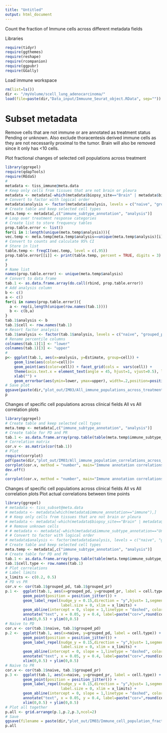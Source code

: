 ```yaml
---
title: "Untitled"
output: html_document
---
```


Count the fraction of Immune cells across different metadata fields 

Libraries 
```r
require(tidyr)
require(ggthemes)
require(reshape)
require(rcompanion)
require(ggpubr)
require(GGally)
```

Load immune workspace
```r
rm(list=ls())
dir <- "/myVolume/scell_lung_adenocarcinoma/"
load(file=paste(dir,"Data_input/Immuune_Seurat_object.RData", sep=""))
```

# Subset metadata 
Remove cells that are not immune or are annotated as treatment status Pending or unknown. Also 
exclude thoracentesis derived immune cells as they are not necessarily proximal to the tumor. Brain will also be removed 
since it only has <10 cells. 

Plot fractional changes of selected cell populations across treatment 
```r
library(ggrepel)
require(qdapTools)
require(REdaS)
# 
metadata <- tiss_immune@meta.data
# Keep only cells from tissues that are not brain or pleura 
metadata <- metadata[-which(metadata$biopsy_site=="Brain" | metadata$biopsy_site=="Pleura"),]
# Convert to factor with logical order 
metadata$analysis <- factor(metadata$analysis, levels = c("naive", "grouped_pr", "grouped_pd"))
# Create table and keep selected cell types 
meta.temp <- metadata[,c("immune_subtype_annotation", "analysis")]
# Loop over treatment response categories 
# Create list to store frequency tables 
prop.table.error <- list()
for(i in 1:length(unique(meta.temp$analysis))){
vec.temp <- meta.temp[meta.temp$analysis==unique(meta.temp$analysis)[i],"immune_subtype_annotation"]
# Convert to counts and calculate 95% CI 
# Store in list 
table.temp <- freqCI(vec.temp, level = c(.95))
prop.table.error[[i]] <- print(table.temp, percent = TRUE, digits = 3)
# 
}
# Name list 
names(prop.table.error) <- unique(meta.temp$analysis)
# Convert to data frame 
tab.1 <- as.data.frame.array(do.call(rbind, prop.table.error))
# Add analysis column 
b <- c()
a <- c()
for(i in names(prop.table.error)){
  a <- rep(i,length(unique(row.names(tab.1))))
  b <- c(b,a)
}
tab.1$analysis <- b
tab.1$cell <- row.names(tab.1)
# Resort factor analysis 
tab.1$analysis <- factor(tab.1$analysis, levels = c("naive", "grouped_pr", "grouped_pd"))
# Rename percentile columns 
colnames(tab.1)[1] <- "lower"
colnames(tab.1)[3] <- "upper"
# 
p<- ggplot(tab.1, aes(x=analysis, y=Estimate, group=cell)) +
    geom_line(aes(color=cell))+
    geom_point(aes(color=cell)) + facet_grid(cols =  vars(cell)) + 
    theme(axis.text.x = element_text(angle = 45, hjust=1, vjust=0.5), legend.position="bottom") + 
    xlab("") + 
    geom_errorbar(aes(ymin=lower, ymax=upper), width=.2,position=position_dodge(0.05))
# Save plot 
ggsave(paste(dir,"plot_out/IM03/All_immune_populations_across_treatment.pdf", sep=""),width = 11, height = 8)
p
```



Changes of specific cell populations across clinical fields 
All vs All correlation plots 
```r
library(ggrepel)
# Create table and keep selected cell types 
meta.temp <- metadata[,c("immune_subtype_annotation", "analysis")]
# Create table for PD and PR
tab.1 <- as.data.frame.array(prop.table(table(meta.temp$immune_subtype_annotation, meta.temp$analysis), margin = 2))
# Correlation matrix 
cor.v <- as.matrix(cor(tab.1))
# Plot 
require(corrplot)
pdf(paste(dir,"plot_out/IM03/All_immune_population_correlations_across_treatment.pdf", sep=""), width = 5, height = 5)
corrplot(cor.v, method = "number", main="Immune annotation correlations", type="lower", diag=F, mar=c(2,2,2,2))
dev.off()
# 
corrplot(cor.v, method = "number", main="Immune annotation correlations", type="lower", diag=F)
```

Changes of specific cell populations across clinical fields 
All vs All correlation plots 
Plot actual correlations between time points 
```r
library(ggrepel)
# metadata <- tiss_subset@meta.data
# metadata <- metadata[which(metadata$immune_annotation=="immune"),]
# # Keep only cells from tissues that are not brain or pleura 
# metadata <- metadata[-which(metadata$biopsy_site=="Brain" | metadata$biopsy_site=="Pleura"),]
# # Remove unknown cells 
# # metadata <- metadata[-which(metadata$immune_subtype_annotation=="Unknown"),]
# # Convert to factor with logical order 
# metadata$analysis <- factor(metadata$analysis, levels = c("naive", "grouped_pd", "grouped_pr"))
# Create table and keep selected cell types 
meta.temp <- metadata[,c("immune_subtype_annotation", "analysis")]
# Create table for PD and PR
tab.1 <- as.data.frame.array(prop.table(table(meta.temp$immune_subtype_annotation, meta.temp$analysis), margin = 2))
tab.1$cell.type <- row.names(tab.1)
# Plot correlations 
# Label limits 
x_limits <- c(0.2, 0.5)
# PD vs PR 
cor.v <- cor(tab.1$grouped_pd, tab.1$grouped_pr)
p.1 <-  ggplot(tab.1, aes(x=grouped_pd, y=grouped_pr, label = cell.type)) +
        geom_point(position = position_jitter()) + 
        geom_label_repel(nudge_y = 0.15,direction = "y",hjust= 1,segment.size = 0.1, 
                         label.size = 0, xlim = x_limits) + 
        geom_abline(intercept = 0, slope = 1,linetype = "dashed", color="gray80") + 
        annotate("text", x = 0.05, y = 0.4, label=paste("cor=",round(cor.v,3))) + 
        xlim(0,0.5) + ylim(0,0.5)
# Naive to PD
cor.v <- cor(tab.1$naive, tab.1$grouped_pd)
p.2 <-  ggplot(tab.1, aes(x=naive, y=grouped_pd, label = cell.type)) +
        geom_point(position = position_jitter()) + 
        geom_label_repel(nudge_y = 0.15,direction = "y",hjust= 1,segment.size = 0.1, 
                         label.size = 0, xlim = x_limits) + 
        geom_abline(intercept = 0, slope = 1,linetype = "dashed", color="gray80") + 
        annotate("text", x = 0.05, y = 0.4, label=paste("cor=",round(cor.v,3))) + 
        xlim(0,0.5) + ylim(0,0.5)
# Naive to PR 
cor.v <- cor(tab.1$naive, tab.1$grouped_pr)
p.3 <-  ggplot(tab.1, aes(x=naive, y=grouped_pr, label = cell.type)) +
        geom_point(position = position_jitter()) + 
        geom_label_repel(nudge_y = 0.15,direction = "y",hjust= 1,segment.size = 0.1,
                         label.size = 0, xlim = x_limits) + 
        geom_abline(intercept = 0, slope = 1,linetype = "dashed", color="gray80") + 
        annotate("text", x = 0.05, y = 0.4, label=paste("cor=",round(cor.v,3))) + 
        xlim(0,0.5) + ylim(0,0.5)
# Plot all together
p.all <- grid.arrange(p.1,p.2,p.3,ncol=2)
# Save 
ggsave(filename = paste(dir,"plot_out/IM03/Immune_cell_population_fractions_pairwise.pdf", sep=""), plot = p.all, width = 12, height = 12)
p.all
```

<!-- Plot fractional changes of T-cell subsets across treatment  -->
<!-- ```{r} -->
<!-- library(ggrepel) -->
<!-- require(qdapTools) -->
<!-- require(REdaS) -->
<!-- #  -->
<!-- metadata <- tiss_immune@meta.data -->
<!-- # Keep only cells from tissues that are not brain or pleura  -->
<!-- metadata <- metadata[-which(metadata$biopsy_site=="Brain" | metadata$biopsy_site=="Pleura"),] -->
<!-- # Convert to factor with logical order  -->
<!-- metadata$analysis <- factor(metadata$analysis, levels = c("naive", "grouped_pr", "grouped_pd")) -->
<!-- metadata.T <- metadata[which(metadata$immune_subtype_annotation=="T-cells"),] -->
<!-- # REmove low quality T-cells  -->
<!-- metadata.T <- metadata.T[-which(metadata.T$T_cell_subtype_annotation=="negative.LQ"),] -->
<!-- #  -->
<!-- meta.temp <- metadata.T[,c("T_cell_subtype_annotation", "analysis")] -->
<!-- # Keep only common T-cell subtypes  -->
<!-- tab.temp <- table(meta.temp$T_cell_subtype_annotation, meta.temp$analysis) -->
<!-- tab.temp[tab.temp !=0] <- 1 -->
<!-- meta.temp <- meta.temp[meta.temp$T_cell_subtype_annotation %in% names(which(rowSums(tab.temp)==3)),] -->
<!-- # Loop over treatment response categories  -->
<!-- # Create list to store frequency tables  -->
<!-- prop.table.est <- list() -->
<!-- for(i in 1:length(unique(meta.temp$analysis))){ -->
<!-- vec.temp <- meta.temp[meta.temp$analysis==unique(meta.temp$analysis)[i],"T_cell_subtype_annotation"] -->
<!-- # Convert to counts and calculate 95% CI  -->
<!-- # Store in list  -->
<!-- table.temp <- freqCI(vec.temp, level = c(.95)) -->
<!-- prop.table.error[[i]] <- print(table.temp, percent = TRUE, digits = 3) -->
<!-- #  -->
<!-- } -->
<!-- # Name list  -->
<!-- names(prop.table.error) <- unique(meta.temp$analysis) -->
<!-- # Convert to data frame  -->
<!-- tab.1 <- as.data.frame.array(do.call(rbind, prop.table.error)) -->
<!-- # Add analysis column  -->
<!-- b <- c() -->
<!-- a <- c() -->
<!-- for(i in names(prop.table.error)){ -->
<!--   a <- rep(i,length(unique(row.names(tab.1)))) -->
<!--   b <- c(b,a) -->
<!-- } -->
<!-- tab.1$analysis <- b -->
<!-- tab.1$cell <- row.names(tab.1) -->
<!-- # Resort factor analysis  -->
<!-- tab.1$analysis <- factor(tab.1$analysis, levels = c("naive", "grouped_pr", "grouped_pd")) -->
<!-- # Rename percentile columns  -->
<!-- colnames(tab.1)[1] <- "lower" -->
<!-- colnames(tab.1)[3] <- "upper" -->
<!-- #  -->
<!-- p <-ggplot(tab.1, aes(x=analysis, y=Estimate, group=cell)) + -->
<!--     geom_line(aes(color=cell))+ -->
<!--     geom_point(aes(color=cell)) + facet_grid(cols =  vars(cell)) +  -->
<!--     theme(axis.text.x = element_text(angle = 45, hjust=1, vjust=0.5), legend.position="bottom") +  -->
<!--     xlab("") +  -->
<!--     geom_errorbar(aes(ymin=lower, ymax=upper), width=.2,position=position_dodge(0.05)) -->
<!-- # Save plot  -->
<!-- ggsave(paste(dir,"plot_out/IM03/T-cell_populations_across_treatment.pdf", sep=""),width = 11, height = 8) -->
<!-- p -->
<!-- ``` -->


<!-- ```{r} -->
<!-- library(treemap) -->
<!-- #  -->
<!-- tab.1 <- as.data.frame(prop.table(table(meta.temp), margin = 2)*100) -->
<!-- cats <- unique(tab.1$analysis) -->
<!-- pdf(paste(dir,"plot_out/IM03/Treemaps_T-cell_subtypes.pdf", sep=""),width = 7, height = 5) -->
<!-- for(i in 1:length(cats)){ -->
<!--     tab.1.temp <- tab.1[which(tab.1$analysis == cats[i]),] -->
<!--     treemap(tab.1.temp, -->
<!--             index="T_cell_subtype_annotation", -->
<!--             vSize="Freq", -->
<!--             type="index",  -->
<!--             lowerbound.cex.labels = 0,  -->
<!--             title = cats[i] -->
<!--             )   -->
<!-- } -->
<!-- dev.off() -->
<!-- ``` -->

<!-- Plot fractional changes of T-cell subsets across treatment ONLY within LUNG -->
<!-- ```{r} -->
<!-- library(ggrepel) -->
<!-- require(qdapTools) -->
<!-- require(REdaS) -->
<!-- #  -->
<!-- # metadata <- tiss_subset@meta.data -->
<!-- # metadata <- metadata[which(metadata$immune_annotation=="immune"),] -->
<!-- # # Keep only cells from tissues that are not brain or pleura  -->
<!-- metadata.lung <- metadata[which(metadata$biopsy_site=="Lung"),] -->
<!-- # # Remove unknown cells  -->
<!-- # # metadata <- metadata[-which(metadata$immune_subtype_annotation=="Unknown"),] -->
<!-- # # Convert to factor with logical order  -->
<!-- # metadata$analysis <- factor(metadata$analysis, levels = c("naive", "grouped_pd", "grouped_pr")) -->
<!-- # # Keep only T-cells  -->
<!-- metadata.T <- metadata.lung[which(metadata.lung$immune_subtype_annotation=="T-cells"),] -->
<!-- # REmove low quality T-cells  -->
<!-- metadata.T <- metadata.T[-which(metadata.T$T_cell_subtype_annotation=="negative.LQ"),] -->
<!-- # Create table and keep selected cell types  -->
<!-- meta.temp <- metadata.T[,c("T_cell_subtype_annotation", "analysis")] -->
<!-- # Keep only common T-cell subtypes  -->
<!-- tab.temp <- table(meta.temp$T_cell_subtype_annotation, meta.temp$analysis) -->
<!-- tab.temp[tab.temp !=0] <- 1 -->
<!-- meta.temp <- meta.temp[meta.temp$T_cell_subtype_annotation %in% names(which(rowSums(tab.temp)==3)),] -->
<!-- # Loop over treatment response categories  -->
<!-- # Create list to store frequency tables  -->
<!-- prop.table.est <- list() -->
<!-- for(i in 1:length(unique(meta.temp$analysis))){ -->
<!-- vec.temp <- meta.temp[meta.temp$analysis==unique(meta.temp$analysis)[i],"T_cell_subtype_annotation"] -->
<!-- # Convert to counts and calculate 95% CI  -->
<!-- # Store in list  -->
<!-- table.temp <- freqCI(vec.temp, level = c(.95)) -->
<!-- prop.table.error[[i]] <- print(table.temp, percent = TRUE, digits = 3) -->
<!-- #  -->
<!-- } -->
<!-- # Name list  -->
<!-- names(prop.table.error) <- unique(meta.temp$analysis) -->
<!-- # Convert to data frame  -->
<!-- tab.1 <- as.data.frame.array(do.call(rbind, prop.table.error)) -->
<!-- # Add analysis column  -->
<!-- b <- c() -->
<!-- a <- c() -->
<!-- for(i in names(prop.table.error)){ -->
<!--   a <- rep(i,length(unique(row.names(tab.1)))) -->
<!--   b <- c(b,a) -->
<!-- } -->
<!-- tab.1$analysis <- b -->
<!-- tab.1$cell <- row.names(tab.1) -->
<!-- # Resort factor analysis  -->
<!-- tab.1$analysis <- factor(tab.1$analysis, levels = c("naive", "grouped_pr", "grouped_pd")) -->
<!-- # Rename percentile columns  -->
<!-- colnames(tab.1)[1] <- "lower" -->
<!-- colnames(tab.1)[3] <- "upper" -->
<!-- #  -->
<!-- p <-ggplot(tab.1, aes(x=analysis, y=Estimate, group=cell)) + -->
<!--     geom_line(aes(color=cell))+ -->
<!--     geom_point(aes(color=cell)) + facet_grid(cols =  vars(cell)) +  -->
<!--     theme(axis.text.x = element_text(angle = 45, hjust=1, vjust=0.5), legend.position="bottom") +  -->
<!--     xlab("") +  -->
<!--     geom_errorbar(aes(ymin=lower, ymax=upper), width=.2,position=position_dodge(0.05)) -->
<!-- # Save plot  -->
<!-- ggsave(paste(dir,"plot_out/IM03/T-cell_populations_across_treatment_LUNG.pdf", sep=""),width = 11, height = 8) -->
<!-- p -->
<!-- ``` -->

<!-- Plot fractional changes of T-cell subsets across treatment ONLY within LIVER -->
<!-- ```{r} -->
<!-- library(ggrepel) -->
<!-- require(qdapTools) -->
<!-- require(REdaS) -->
<!-- #  -->
<!-- # metadata <- tiss_subset@meta.data -->
<!-- # metadata <- metadata[which(metadata$immune_annotation=="immune"),] -->
<!-- # Keep only cells from tissues that are not brain or pleura  -->
<!-- metadata.liver <- metadata[which(metadata$biopsy_site=="Liver"),] -->
<!-- # Remove unknown cells  -->
<!-- # metadata <- metadata[-which(metadata$immune_subtype_annotation=="Unknown"),] -->
<!-- # Convert to factor with logical order  -->
<!-- # metadata$analysis <- factor(metadata$analysis, levels = c("naive", "grouped_pd", "grouped_pr")) -->
<!-- # Keep only T-cells  -->
<!-- metadata.T <- metadata.liver[which(metadata.liver$immune_subtype_annotation=="T-cells"),] -->
<!-- # REmove low quality T-cells  -->
<!-- metadata.T <- metadata.T[-which(metadata.T$T_cell_subtype_annotation=="negative.LQ"),] -->
<!-- # Create table and keep selected cell types  -->
<!-- meta.temp <- metadata.T[,c("T_cell_subtype_annotation", "analysis")] -->
<!-- # Keep only common T-cell subtypes  -->
<!-- tab.temp <- table(meta.temp$T_cell_subtype_annotation, meta.temp$analysis) -->
<!-- tab.temp[tab.temp !=0] <- 1 -->
<!-- meta.temp <- meta.temp[meta.temp$T_cell_subtype_annotation %in% names(which(rowSums(tab.temp)==3)),] -->
<!-- # Loop over treatment response categories  -->
<!-- # Create list to store frequency tables  -->
<!-- prop.table.est <- list() -->
<!-- for(i in 1:length(unique(meta.temp$analysis))){ -->
<!-- vec.temp <- meta.temp[meta.temp$analysis==unique(meta.temp$analysis)[i],"T_cell_subtype_annotation"] -->
<!-- # Convert to counts and calculate 95% CI  -->
<!-- # Store in list  -->
<!-- table.temp <- freqCI(vec.temp, level = c(.95)) -->
<!-- prop.table.error[[i]] <- print(table.temp, percent = TRUE, digits = 3) -->
<!-- #  -->
<!-- } -->
<!-- # Name list  -->
<!-- names(prop.table.error) <- unique(meta.temp$analysis) -->
<!-- # Convert to data frame  -->
<!-- tab.1 <- as.data.frame.array(do.call(rbind, prop.table.error)) -->
<!-- # Add analysis column  -->
<!-- b <- c() -->
<!-- a <- c() -->
<!-- for(i in names(prop.table.error)){ -->
<!--   a <- rep(i,length(unique(row.names(tab.1)))) -->
<!--   b <- c(b,a) -->
<!-- } -->
<!-- tab.1$analysis <- b -->
<!-- tab.1$cell <- row.names(tab.1) -->
<!-- # Resort factor analysis  -->
<!-- tab.1$analysis <- factor(tab.1$analysis, levels = c("naive", "grouped_pr", "grouped_pd")) -->
<!-- # Rename percentile columns  -->
<!-- colnames(tab.1)[1] <- "lower" -->
<!-- colnames(tab.1)[3] <- "upper" -->
<!-- #  -->
<!-- p <-ggplot(tab.1, aes(x=analysis, y=Estimate, group=cell)) + -->
<!--     geom_line(aes(color=cell))+ -->
<!--     geom_point(aes(color=cell)) + facet_grid(cols =  vars(cell)) +  -->
<!--     theme(axis.text.x = element_text(angle = 45, hjust=1, vjust=0.5), legend.position="bottom") +  -->
<!--     xlab("") +  -->
<!--     geom_errorbar(aes(ymin=lower, ymax=upper), width=.2,position=position_dodge(0.05)) -->
<!-- # Save plot  -->
<!-- ggsave(paste(dir,"plot_out/IM03/T-cell_populations_across_treatment_LIVER.pdf", sep=""),width = 11, height = 8) -->
<!-- p -->
<!-- ``` -->

<!-- Changes of specific cell populations across clinical fields  -->
<!-- Correlation plots among t_cell subsets  -->
<!-- ```{r} -->
<!-- library(ggrepel) -->
<!-- metadata <- tiss_immune@meta.data -->
<!-- # Keep only cells from tissues that are not brain or pleura  -->
<!-- metadata <- metadata[-which(metadata$biopsy_site=="Brain" | metadata$biopsy_site=="Pleura"),] -->
<!-- # Convert to factor with logical order  -->
<!-- metadata$analysis <- factor(metadata$analysis, levels = c("naive", "grouped_pr", "grouped_pd")) -->
<!-- metadata.T <- metadata[which(metadata$immune_subtype_annotation=="T-cells"),] -->
<!-- metadata.T <- metadata.T[-which(metadata.T$T_cell_subtype_annotation=="negative.LQ"),] -->
<!-- meta.temp <- metadata.T[,c("T_cell_subtype_annotation", "analysis")] -->
<!-- # Create table for PD and PR -->
<!-- tab.1 <- as.data.frame.array(prop.table(table(meta.temp$T_cell_subtype_annotation, meta.temp$analysis), margin = 2)) -->
<!-- cor.v <-  as.matrix(cor(tab.1)) -->
<!-- # Plot  -->
<!-- require(corrplot) -->
<!-- pdf(paste(dir,"plot_out/IM03/T-cell_fraction_correlations.pdf", sep=""), width = 5, height = 5) -->
<!-- corrplot(cor.v, method = "number", main="T-cell subsets correlations", type="lower", diag=F, mar=c(2,2,2,2)) -->
<!-- dev.off() -->
<!-- #  -->
<!-- corrplot(cor.v, method = "number", main="T-cell subsets correlations", type="lower", diag=F) -->
<!-- ``` -->

<!-- Changes of specific cell populations across clinical fields  -->
<!-- Correlation plots among t_cell subsets  -->
<!-- Plot actual correlations between time points  -->
<!-- ```{r} -->
<!-- library(ggrepel) -->
<!-- metadata <- tiss_immune@meta.data -->
<!-- # Keep only cells from tissues that are not brain or pleura  -->
<!-- metadata <- metadata[-which(metadata$biopsy_site=="Brain" | metadata$biopsy_site=="Pleura"),] -->
<!-- # Convert to factor with logical order  -->
<!-- metadata$analysis <- factor(metadata$analysis, levels = c("naive", "grouped_pr", "grouped_pd")) -->
<!-- metadata.T <- metadata[which(metadata$immune_subtype_annotation=="T-cells"),] -->
<!-- metadata.T <- metadata.T[-which(metadata.T$T_cell_subtype_annotation=="negative.LQ"),] -->
<!-- meta.temp <- metadata.T[,c("T_cell_subtype_annotation", "analysis")] -->
<!-- # Create table for PD and PR -->
<!-- tab.1 <- as.data.frame.array(prop.table(table(meta.temp$T_cell_subtype_annotation, meta.temp$analysis), margin = 2)) -->
<!-- tab.1$cell.type <- row.names(tab.1) -->
<!-- # Plot correlations  -->
<!-- # Label limits  -->
<!-- x_limits <- c(0.2, 0.5) -->
<!-- # PD vs PR  -->
<!-- cor.v <- cor(tab.1$grouped_pd, tab.1$grouped_pr) -->
<!-- p.1 <-  ggplot(tab.1, aes(x=grouped_pd, y=grouped_pr, label = cell.type)) + -->
<!--         geom_point(position = position_jitter()) +  -->
<!--         geom_label_repel(nudge_y = 0.15,direction = "y",hjust= 1,segment.size = 0.1,  -->
<!--                          label.size = 0, xlim = x_limits) +  -->
<!--         geom_abline(intercept = 0, slope = 1,linetype = "dashed", color="gray80") +  -->
<!--         annotate("text", x = 0.05, y = 0.4, label=paste("cor=",round(cor.v,3))) +  -->
<!--         xlim(0,0.5) + ylim(0,0.5) -->
<!-- # Naive to PD -->
<!-- cor.v <- cor(tab.1$naive, tab.1$grouped_pd) -->
<!-- p.2 <-  ggplot(tab.1, aes(x=naive, y=grouped_pd, label = cell.type)) + -->
<!--         geom_point(position = position_jitter()) +  -->
<!--         geom_label_repel(nudge_y = 0.15,direction = "y",hjust= 1,segment.size = 0.1,  -->
<!--                          label.size = 0, xlim = x_limits) +  -->
<!--         geom_abline(intercept = 0, slope = 1,linetype = "dashed", color="gray80") +  -->
<!--         annotate("text", x = 0.05, y = 0.4, label=paste("cor=",round(cor.v,3))) +  -->
<!--         xlim(0,0.5) + ylim(0,0.5) -->
<!-- # Naive to PR  -->
<!-- cor.v <- cor(tab.1$naive, tab.1$grouped_pr) -->
<!-- p.3 <-  ggplot(tab.1, aes(x=naive, y=grouped_pr, label = cell.type)) + -->
<!--         geom_point(position = position_jitter()) +  -->
<!--         geom_label_repel(nudge_y = 0.15,direction = "y",hjust= 1,segment.size = 0.1, -->
<!--                          label.size = 0, xlim = x_limits) +  -->
<!--         geom_abline(intercept = 0, slope = 1,linetype = "dashed", color="gray80") +  -->
<!--         annotate("text", x = 0.05, y = 0.4, label=paste("cor=",round(cor.v,3))) +  -->
<!--         xlim(0,0.5) + ylim(0,0.5) -->
<!-- p.all <- grid.arrange(p.1,p.2,p.3,ncol=2) -->
<!-- ggsave(filename = paste(dir,"plot_out/IM03/T-cell_population_fractions_pairwise.pdf", sep=""), plot = p.all, width = 12, height = 12) -->
<!-- p.all -->
<!-- ``` -->



<!-- Look at all cells and perform chi.square tests -->
<!-- This plotting is redudant since most things have already been plotted above  -->
<!-- The output here is just a bit more "concentrated" -->
<!-- ```{r} -->
<!-- require(ggthemes) -->
<!-- require(rcompanion) -->
<!-- require(ggpubr) -->
<!-- #  -->
<!-- metadata <- tiss_subset@meta.data -->
<!-- metadata <- metadata[which(metadata$immune_annotation=="immune"),] -->
<!-- # Keep only cells from tissues that are not brain or pleura  -->
<!-- metadata <- metadata[-which(metadata$biopsy_site=="Brain" | metadata$biopsy_site=="Pleura"),] -->
<!-- # Remove unknown cells  -->
<!-- # metadata <- metadata[-which(metadata$immune_subtype_annotation=="Unknown"),] -->
<!-- # Convert to factor with logical order  -->
<!-- metadata$analysis <- factor(metadata$analysis, levels = c("naive", "grouped_pd", "grouped_pr")) -->
<!-- # Create table and keep selected cell types  -->
<!-- meta.temp <- metadata[,c("immune_subtype_annotation", "analysis")] -->
<!-- ###### -->
<!-- # Loop over metadata labels  -->
<!-- for(i in 2:ncol(meta.temp)){ -->
<!-- table.temp <- melt(as.data.frame(meta.temp[c(1,i)])) -->
<!-- colnames(table.temp) <- c("Var1", "Var2") -->
<!-- pal <- tableau_color_pal("Tableau 20") -->
<!-- # Imune cells per category -->
<!-- p <- ggplot(table.temp) + geom_bar(aes(x = Var2,fill = Var1), position = "fill") +  -->
<!--   scale_fill_manual(values = pal(20)) +  -->
<!--   labs(x = colnames(meta.temp)[i], y="Fraction of cells") +  -->
<!--   guides(fill=guide_legend(title="Cell types")) -->
<!-- # Total nu,ber of cells  -->
<!-- q <- ggplot(melt(meta.temp[,i])) + geom_bar(aes(x = value)) + -->
<!--   geom_text(data = as.data.frame(table(meta.temp[,i])),aes(x = Var1, y = Freq, label=Freq), -->
<!--     position = position_dodge(width = 1), -->
<!--     vjust = -0.5, size = 4) + ggtitle("Ncells") -->
<!-- # Perform a chiSquare test  -->
<!-- table.chi <- t(table(meta.temp[c(1,i)])) -->
<!-- table.chi.res <- pairwiseNominalIndependence(table.chi,fisher = FALSE,gtest  = FALSE,chisq  = TRUE,method = "fdr") -->
<!-- temp <- -log10(table.chi.res$p.adj.Chisq) -->
<!-- temp[is.infinite(temp)] <- 0 -->
<!-- temp[is.na(temp)] <- 0 -->
<!-- # Plot  -->
<!-- temp <- cbind(as.data.frame(temp), as.data.frame( table.chi.res$Comparison)) -->
<!-- colnames(temp) <- c("p.value", "group") -->
<!-- r <- ggplot(temp) +geom_point(aes(x = p.value, y = group)) +  -->
<!--   labs(x = "-log10(p.value)", y="Treatment Status group") +  -->
<!--   geom_vline(xintercept = 5) -->
<!-- # Also make a line chart  -->
<!-- tt <- as.data.frame(table(as.data.frame(meta.temp[c(1,i)]))) -->
<!-- colnames(tt) <- c("Var1", "Var2", "Freq") -->
<!-- o <- ggplot(tt, aes(x=Var1, group=Var2, y=Freq)) + -->
<!--   geom_line(aes(color=Var2))+ -->
<!--   geom_point(aes(color=Var2)) +  -->
<!--   theme(axis.text.x = element_text(angle = 60, hjust = 1)) +  -->
<!--   labs(x ="", y="Number of cells") +  -->
<!--   guides(fill=guide_legend(title=colnames(meta.temp)[i])) -->
<!-- # Similar plot with normalized axis  -->
<!-- tt2 <- as.data.frame(prop.table(table(as.data.frame(meta.temp[c(1,i)])), margin = 2)) -->
<!-- colnames(tt2) <- c("Var1", "Var2", "Freq") -->
<!-- o2 <- ggplot(tt2, aes(x=Var1, group=Var2, y=Freq)) + geom_ribbon(data = tt2, aes(ymin=0, ymax=Freq, fill=Var2), alpha=0.5) + -->
<!--   geom_line(aes(color=Var2))+ -->
<!--   theme(axis.text.x = element_text(angle = 60, hjust = 1)) +  -->
<!--   labs(x ="", y="Fraction of cells") +  -->
<!--   guides(fill=guide_legend(title=colnames(meta.temp)[i])) -->

<!-- #Make a correlation panel -->
<!-- tab.2 <- as.data.frame.matrix(prop.table(table(as.data.frame(meta.temp[c(1,i)])))) -->
<!-- tab.2$types <- row.names(tab.2) -->
<!-- # Make and get legend -->
<!-- tab.3 <- as.data.frame(prop.table(table(as.data.frame(meta.temp[c(1,i)])))) -->
<!-- p.dum <- ggplot(tab.3, aes(Freq,Freq,color=immune_subtype_annotation)) + geom_point() + -->
<!--       guides(col = guide_legend(ncol = 3)) + -->
<!--       theme(legend.text=element_text(size=8), legend.title=element_blank()) -->
<!-- ######  -->
<!-- p.dum <- get_legend(p.dum) -->
<!-- p.dum <- as_ggplot(p.dum) -->
<!-- # Create ggpair plot -->
<!-- pm <- ggpairs(tab.2,columns = c(1:3), diag=list("blankDiag"), ggplot2::aes(colour=types), upper = list(continuous = "blank")) #, upper = list(continuous = gglegend("points")) -->
<!-- pm[1,2] <- p.dum -->
<!-- # Combine and plot all  -->
<!-- # pqr <- ggarrange(p,ggarrange(q, r, ncol = 2),nrow = 2)  -->
<!-- opqr <- ggarrange(p,o,o2,q,r,nrow = 2, ncol=3, labels = "AUTO")  -->
<!-- # Save  -->
<!-- ggsave(filename = paste("/myVolume/sclung_adeno/immune_cell_analysis/plot_out/I04/","Immune_cell_population_fractions_by_",colnames(meta.temp)[i], ".pdf", sep="") , plot = opqr, width = 17, height = 10) -->
<!-- } -->
<!-- ``` -->


<!-- Repeat the above analysis for T-cells only  -->
<!-- ```{r} -->
<!-- metadata <- tiss_subset@meta.data -->
<!-- metadata <- metadata[which(metadata$immune_annotation=="immune"),] -->
<!-- # Keep only cells from tissues that are not brain or pleura  -->
<!-- metadata <- metadata[-which(metadata$biopsy_site=="Brain" | metadata$biopsy_site=="Pleura"),] -->
<!-- # Remove unknown cells  -->
<!-- # metadata <- metadata[-which(metadata$immune_subtype_annotation=="Unknown"),] -->
<!-- # Convert to factor with logical order  -->
<!-- metadata$analysis <- factor(metadata$analysis, levels = c("naive", "grouped_pd", "grouped_pr")) -->
<!-- # Keep only T-cells  -->
<!-- metadata <- metadata[which(metadata$immune_subtype_annotation=="T-cells"),] -->
<!-- # Create table and keep selected cell types  -->
<!-- meta.temp <- metadata[,c("T_cell_subtype_annotation", "analysis")] -->
<!-- ###### -->
<!-- # Loop over metadata labels  -->
<!-- for(i in 2:ncol(meta.temp)){ -->
<!-- table.temp <- melt(as.data.frame(meta.temp[c(1,i)])) -->
<!-- colnames(table.temp) <- c("Var1", "Var2") -->
<!-- pal <- tableau_color_pal("Tableau 20") -->
<!-- # Imune cells per category -->
<!-- p <- ggplot(table.temp) + geom_bar(aes(x = Var2,fill = Var1), position = "fill") +  -->
<!--   scale_fill_manual(values = pal(20)) +  -->
<!--   labs(x = colnames(meta.temp)[i], y="Fraction of cells") +  -->
<!--   guides(fill=guide_legend(title="Cell types")) -->
<!-- # Total nu,ber of cells  -->
<!-- q <- ggplot(melt(meta.temp[,i])) + geom_bar(aes(x = value)) + -->
<!--   geom_text(data = as.data.frame(table(meta.temp[,i])),aes(x = Var1, y = Freq, label=Freq), -->
<!--     position = position_dodge(width = 1), -->
<!--     vjust = -0.5, size = 4) + ggtitle("Ncells") -->
<!-- # Perform a chiSquare test  -->
<!-- table.chi <- t(table(meta.temp[c(1,i)])) -->
<!-- table.chi.res <- pairwiseNominalIndependence(table.chi,fisher = FALSE,gtest  = FALSE,chisq  = TRUE,method = "fdr") -->
<!-- temp <- -log10(table.chi.res$p.adj.Chisq) -->
<!-- temp[is.infinite(temp)] <- 0 -->
<!-- temp[is.na(temp)] <- 0 -->
<!-- # Plot  -->
<!-- temp <- cbind(as.data.frame(temp), as.data.frame( table.chi.res$Comparison)) -->
<!-- colnames(temp) <- c("p.value", "group") -->
<!-- r <- ggplot(temp) +geom_point(aes(x = p.value, y = group)) +  -->
<!--   labs(x = "-log10(p.value)", y="Treatment Status group") +  -->
<!--   geom_vline(xintercept = 5) -->
<!-- # Also make a line chart  -->
<!-- tt <- as.data.frame(table(as.data.frame(meta.temp[c(1,i)]))) -->
<!-- colnames(tt) <- c("Var1", "Var2", "Freq") -->
<!-- o <- ggplot(tt, aes(x=Var1, group=Var2, y=Freq)) + -->
<!--   geom_line(aes(color=Var2))+ -->
<!--   geom_point(aes(color=Var2)) +  -->
<!--   theme(axis.text.x = element_text(angle = 60, hjust = 1)) +  -->
<!--   labs(x ="", y="Number of cells") +  -->
<!--   guides(fill=guide_legend(title=colnames(meta.temp)[i])) -->
<!-- # Similar plot with normalized axis  -->
<!-- tt2 <- as.data.frame(prop.table(table(as.data.frame(meta.temp[c(1,i)])), margin = 2)) -->
<!-- colnames(tt2) <- c("Var1", "Var2", "Freq") -->
<!-- o2 <- ggplot(tt2, aes(x=Var1, group=Var2, y=Freq)) + geom_ribbon(data = tt2, aes(ymin=0, ymax=Freq, fill=Var2), alpha=0.5) + -->
<!--   geom_line(aes(color=Var2))+ -->
<!--   theme(axis.text.x = element_text(angle = 60, hjust = 1)) +  -->
<!--   labs(x ="", y="Fraction of cells") +  -->
<!--   guides(fill=guide_legend(title=colnames(meta.temp)[i])) -->

<!-- #Make a correlation panel -->
<!-- tab.2 <- as.data.frame.matrix(prop.table(table(as.data.frame(meta.temp[c(1,i)])))) -->
<!-- tab.2$types <- row.names(tab.2) -->
<!-- # Make and get legend -->
<!-- tab.3 <- as.data.frame(prop.table(table(as.data.frame(meta.temp[c(1,i)])))) -->
<!-- p.dum <- ggplot(tab.3, aes(Freq,Freq,color=T_cell_subtype_annotation)) + geom_point() + -->
<!--       guides(col = guide_legend(ncol = 3)) + -->
<!--       theme(legend.text=element_text(size=8), legend.title=element_blank()) -->
<!-- p.dum <- get_legend(p.dum) -->
<!-- p.dum <- as_ggplot(p.dum) -->
<!-- # Create ggpair plot -->
<!-- pm <- ggpairs(tab.2,columns = c(1:3), diag=list("blankDiag"), ggplot2::aes(colour=types), upper = list(continuous = "blank")) #, upper = list(continuous = gglegend("points")) -->
<!-- pm[1,2] <- p.dum -->
<!-- # Combine and plot all  -->
<!-- opqr <- ggarrange(p,o,o2,q,r,nrow = 2, ncol=3, labels = "AUTO")  -->
<!-- # Save  -->
<!-- ggsave(filename = paste("/myVolume/sclung_adeno/immune_cell_analysis/plot_out/I04/","T_cell_population_fractions_by_",colnames(meta.temp)[i], ".pdf", sep="") , plot = opqr, width = 17, height = 10) -->
<!-- } -->
<!-- ``` -->



<!-- Conclusions hold true even when only conisdering Liver and Lung (which are common across the three fields) -->
<!-- All cells  -->
<!-- ```{r} -->
<!-- library(ggrepel) -->
<!-- require(qdapTools) -->
<!-- require(REdaS) -->
<!-- #  -->
<!-- metadata <- tiss_subset@meta.data -->
<!-- metadata <- metadata[which(metadata$immune_annotation=="immune"),] -->
<!-- # Keep only cells from tissues that are not brain or pleura  -->
<!-- metadata <- metadata[which(metadata$biopsy_site=="Lung" | metadata$biopsy_site=="Liver"),] -->
<!-- # Remove unknown cells  -->
<!-- # metadata <- metadata[-which(metadata$immune_subtype_annotation=="Unknown"),] -->
<!-- # Convert to factor with logical order  -->
<!-- metadata$analysis <- factor(metadata$analysis, levels = c("naive", "grouped_pd", "grouped_pr")) -->
<!-- # Create table and keep selected cell types  -->
<!-- meta.temp <- metadata[,c("immune_subtype_annotation", "analysis")] -->
<!-- # Loop over treatment response categories  -->
<!-- # Create list to store frequency tables  -->
<!-- prop.table.error <- list() -->
<!-- for(i in 1:length(unique(meta.temp$analysis))){ -->
<!-- vec.temp <- meta.temp[meta.temp$analysis==unique(meta.temp$analysis)[i],"immune_subtype_annotation"] -->
<!-- # Convert to counts and calculate 95% CI  -->
<!-- # Store in list  -->
<!-- table.temp <- freqCI(vec.temp, level = c(.95)) -->
<!-- prop.table.error[[i]] <- print(table.temp, percent = TRUE, digits = 3) -->
<!-- #  -->
<!-- } -->
<!-- # Name list  -->
<!-- names(prop.table.error) <- unique(meta.temp$analysis) -->
<!-- # Convert to data frame  -->
<!-- tab.1 <- as.data.frame.array(do.call(rbind, prop.table.error)) -->
<!-- # Add analysis column  -->
<!-- b <- c() -->
<!-- a <- c() -->
<!-- for(i in names(prop.table.error)){ -->
<!--   a <- rep(i,length(unique(row.names(tab.1)))) -->
<!--   b <- c(b,a) -->
<!-- } -->
<!-- tab.1$analysis <- b -->
<!-- tab.1$cell <- row.names(tab.1) -->
<!-- # Resort factor analysis  -->
<!-- tab.1$analysis <- factor(tab.1$analysis, levels = c("naive", "grouped_pd", "grouped_pr")) -->
<!-- # Rename percentile columns  -->
<!-- colnames(tab.1)[1] <- "lower" -->
<!-- colnames(tab.1)[3] <- "upper" -->
<!-- #  -->
<!-- p<- ggplot(tab.1, aes(x=analysis, y=Estimate, group=cell)) + -->
<!--     geom_line(aes(color=cell))+ -->
<!--     geom_point(aes(color=cell)) + facet_grid(cols =  vars(cell)) +  -->
<!--     theme(axis.text.x = element_text(angle = 45, hjust=1, vjust=0.5), legend.position="bottom") +  -->
<!--     xlab("") +  -->
<!--     geom_errorbar(aes(ymin=lower, ymax=upper), width=.2,position=position_dodge(0.05)) -->
<!-- # Save plot  -->
<!-- ggsave("/myVolume/sclung_adeno/immune_cell_analysis/plot_out/I04/All_immune_populations_across_treatment_Lung_Liver.pdf",width = 11, height = 8) -->
<!-- p -->
<!-- ``` -->